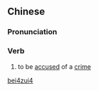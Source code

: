 ==Chinese==
{{zh-forms}}

===Pronunciation===
{{zh-pron
|m=bèizuì
|cat=v
}}

===Verb===
{{zh-verb}}

# {{lb|zh|archaic}} to be [[accused]] of a [[crime]]

[[Category:Mandarin archaic terms|bei4zui4]]